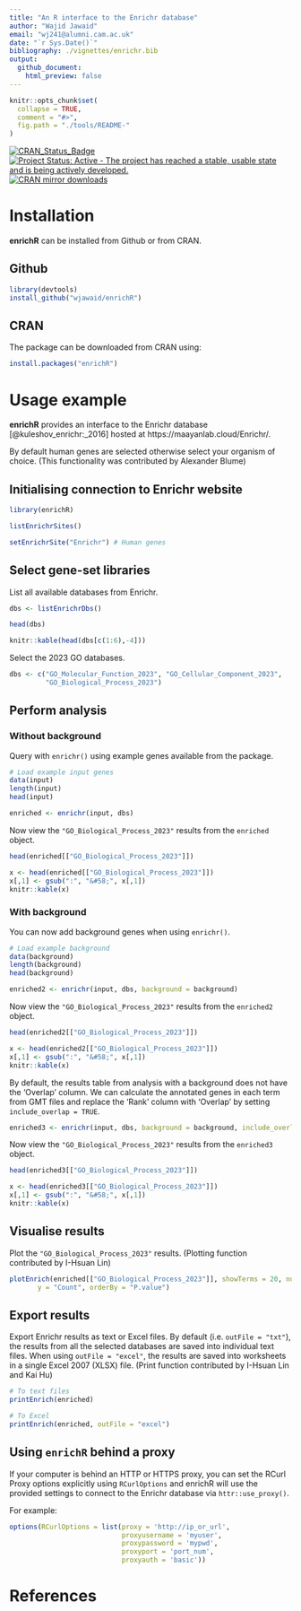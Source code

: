 ```yaml
---
title: "An R interface to the Enrichr database"
author: "Wajid Jawaid"
email: "wj241@alumni.cam.ac.uk"
date: "`r Sys.Date()`"
bibliography: ./vignettes/enrichr.bib
output:
  github_document:
    html_preview: false
---
```


<!-- README.md is generated from README.Rmd. Please edit that file -->

```r
knitr::opts_chunk$set(
  collapse = TRUE,
  comment = "#>",
  fig.path = "./tools/README-"
)
```

[![CRAN_Status_Badge](https://www.r-pkg.org/badges/version/enrichR)](https://cran.r-project.org/package=enrichR)
[![Project Status: Active - The project has reached a stable, usable state and is being actively developed.](https://www.repostatus.org/badges/latest/active.svg)](https://www.repostatus.org/#active)
[![CRAN mirror downloads](https://cranlogs.r-pkg.org/badges/enrichR)](https://cran.r-project.org/package=enrichR/)

# Installation

**enrichR** can be installed from Github or from CRAN.

## Github

```r
library(devtools)
install_github("wjawaid/enrichR")
```

## CRAN

The package can be downloaded from CRAN using:

```r
install.packages("enrichR")
```

# Usage example

**enrichR** provides an interface to the Enrichr database [@kuleshov_enrichr:_2016] hosted at https://maayanlab.cloud/Enrichr/.  

By default human genes are selected otherwise select your organism of choice. (This functionality was contributed by Alexander Blume)

## Initialising connection to Enrichr website

```r
library(enrichR)

listEnrichrSites()

setEnrichrSite("Enrichr") # Human genes
```

## Select gene-set libraries

List all available databases from Enrichr.

```r
dbs <- listEnrichrDbs()
```

```r
head(dbs)
```

```r
knitr::kable(head(dbs[c(1:6),-4]))
```

Select the 2023 GO databases.

```r
dbs <- c("GO_Molecular_Function_2023", "GO_Cellular_Component_2023",
         "GO_Biological_Process_2023")
```

## Perform analysis

### Without background

Query with `enrichr()` using example genes available from the package.

```r
# Load example input genes
data(input)
length(input)
head(input)

enriched <- enrichr(input, dbs)
```

Now view the `"GO_Biological_Process_2023"` results from the `enriched` object.

```r
head(enriched[["GO_Biological_Process_2023"]])
```

```r
x <- head(enriched[["GO_Biological_Process_2023"]])
x[,1] <- gsub(":", "&#58;", x[,1])
knitr::kable(x)
```

### With background

You can now add background genes when using `enrichr()`.

```r
# Load example background
data(background)
length(background)
head(background)

enriched2 <- enrichr(input, dbs, background = background)
```

Now view the `"GO_Biological_Process_2023"` results from the `enriched2` object.

```r
head(enriched2[["GO_Biological_Process_2023"]])
```

```r
x <- head(enriched2[["GO_Biological_Process_2023"]])
x[,1] <- gsub(":", "&#58;", x[,1])
knitr::kable(x)
```

By default, the results table from analysis with a background does not have the 'Overlap' column.
We can calculate the annotated genes in each term from GMT files and
replace the 'Rank' column with 'Overlap' by setting `include_overlap = TRUE`.

```r
enriched3 <- enrichr(input, dbs, background = background, include_overlap = TRUE)
```

Now view the `"GO_Biological_Process_2023"` results from the `enriched3` object.

```r
head(enriched3[["GO_Biological_Process_2023"]])
```

```r
x <- head(enriched3[["GO_Biological_Process_2023"]])
x[,1] <- gsub(":", "&#58;", x[,1])
knitr::kable(x)
```

## Visualise results

Plot the `"GO_Biological_Process_2023"` results. (Plotting function contributed by I-Hsuan Lin)

```r
plotEnrich(enriched[["GO_Biological_Process_2023"]], showTerms = 20, numChar = 40, 
	   y = "Count", orderBy = "P.value")
```

## Export results

Export Enrichr results as text or Excel files. By default (i.e. `outFile = "txt"`), 
the results from all the selected databases are saved into individual text files. 
When using `outFile = "excel"`, the results are saved into worksheets in a single Excel 2007 (XLSX) file. 
(Print function contributed by I-Hsuan Lin and Kai Hu)

```r
# To text files
printEnrich(enriched)

# To Excel
printEnrich(enriched, outFile = "excel")
```

## Using `enrichR` behind a proxy

If your computer is behind an HTTP or HTTPS proxy,
you can set the RCurl Proxy options explicitly using `RCurlOptions` and
enrichR will use the provided settings to connect to the Enrichr database via `httr::use_proxy()`.

For example:

```r
options(RCurlOptions = list(proxy = 'http://ip_or_url',
                            proxyusername = 'myuser',
                            proxypassword = 'mypwd',
                            proxyport = 'port_num',
                            proxyauth = 'basic'))
```

# References
